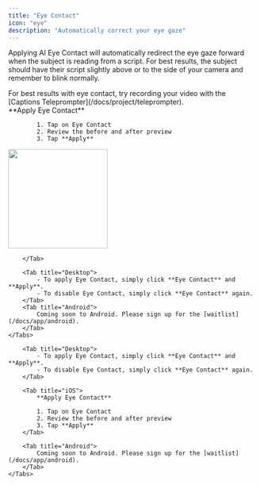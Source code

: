 ```yaml
---
title: "Eye Contact"
icon: "eye"
description: "Automatically correct your eye gaze"
---
```


Applying AI Eye Contact will automatically redirect the eye gaze forward when the subject is reading from a script. For best results, the subject should have their script slightly above or to the side of your camera and remember to blink normally.

<Tip>
For best results with eye contact, try recording your video with the [Captions Teleprompter](/docs/project/teleprompter).

</Tip>

<div id="ios-tab">
    <Tabs>
        <Tab title="iOS">
            **Apply Eye Contact**

            1. Tap on Eye Contact
            2. Review the before and after preview
            3. Tap **Apply**

<img height="200" src="https://storage.googleapis.com/captions-docs/docs/visual/eye-contact.png" />

        </Tab>

        <Tab title="Desktop">
            - To apply Eye Contact, simply click **Eye Contact** and **Apply**.
            - To disable Eye Contact, simply click **Eye Contact** again.
        </Tab>
        <Tab title="Android">
            Coming soon to Android. Please sign up for the [waitlist](/docs/app/android).
        </Tab>
    </Tabs>
</div>


<div id="desktop-tab">
    <Tabs>

        <Tab title="Desktop">
            - To apply Eye Contact, simply click **Eye Contact** and **Apply**.
            - To disable Eye Contact, simply click **Eye Contact** again.
        </Tab>

        <Tab title="iOS">
            **Apply Eye Contact**

            1. Tap on Eye Contact
            2. Review the before and after preview
            3. Tap **Apply**
        </Tab>

        <Tab title="Android">
            Coming soon to Android. Please sign up for the [waitlist](/docs/app/android).
        </Tab>
    </Tabs>
</div>

